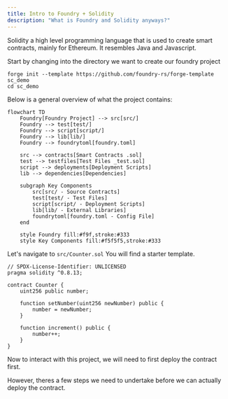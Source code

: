 ```yaml
---
title: Intro to Foundry + Solidity
description: "What is Foundry and Solidity anyways?"
---
```


Solidity a high level programming language that is used to create smart contracts, mainly for Ethereum.
It resembles Java and Javascript.

Start by changing into the directory we want to create our foundry project

```
forge init --template https://github.com/foundry-rs/forge-template sc_demo
cd sc_demo
```

Below is a general overview of what the project contains:

```mermaid
flowchart TD
    Foundry[Foundry Project] --> src[src/]
    Foundry --> test[test/]
    Foundry --> script[script/]
    Foundry --> lib[lib/]
    Foundry --> foundrytoml[foundry.toml]

    src --> contracts[Smart Contracts .sol]
    test --> testfiles[Test Files _test.sol]
    script --> deployments[Deployment Scripts]
    lib --> dependencies[Dependencies]

    subgraph Key Components
        src[src/ - Source Contracts]
        test[test/ - Test Files]
        script[script/ - Deployment Scripts]
        lib[lib/ - External Libraries]
        foundrytoml[foundry.toml - Config File]
    end

    style Foundry fill:#f9f,stroke:#333
    style Key Components fill:#f5f5f5,stroke:#333
```

Let's navigate to `src/Counter.sol`
You will find a starter template.

```Solidity
// SPDX-License-Identifier: UNLICENSED
pragma solidity ^0.8.13;

contract Counter {
    uint256 public number;

    function setNumber(uint256 newNumber) public {
        number = newNumber;
    }

    function increment() public {
        number++;
    }
}
```

Now to interact with this project, we will need to first deploy the contract first.

However, theres a few steps we need to undertake before we can actually deploy the contract.
